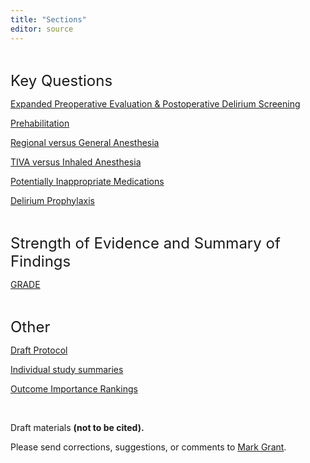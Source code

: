```yaml
---
title: "Sections"
editor: source
---
```


<br/>

<font size = 5> Key Questions </font>

[Expanded Preoperative Evaluation & Postoperative Delirium Screening](kq1.html)

[Prehabilitation](kq2.html)

[Regional versus General Anesthesia](kq3.html)

[TIVA versus Inhaled Anesthesia](kq4.html)

[Potentially Inappropriate Medications](kq5.html)

[Delirium Prophylaxis](kq6.html)

<br/>

<font size = 5> Strength of Evidence and Summary of Findings </font>

[GRADE](soe_gt.html)

<br/>

<font size = 5> Other </font>

[Draft Protocol](protocol.html)

[Individual study summaries](evidence_tables.html)

[Outcome Importance Rankings](outcome_rankings.html)

<br/>

Draft materials **(not to be cited).**

Please send corrections, suggestions, or comments to [Mark Grant](mailto:m.grant@asahq.org).
